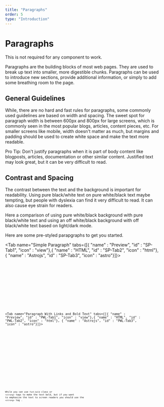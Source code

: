 ```yaml
---
title: "Paragraphs"
order: 5
type: "Introduction"
---
```



# Paragraphs

<Alerts type="info">This is not required for any component to work.</Alerts>

Paragraphs are the building blocks of most web pages. They are used to break up text into smaller, more digestible chunks. Paragraphs can be used to introduce new sections, provide additional information, or simply to add some breathing room to the page.

## General Guidelines

While, there are no hard and fast rules for paragraphs, some commonly used guidelines are based on width and spacing. The sweet spot for paragraph width is between 600px and 800px for large screens, which is commonly seen in the most popular blogs, articles, content pieces, etc. For smaller screens like mobile, width doesn't matter as much, but margins and padding should be used to create white space and make the text more readable.

Pro Tip: Don't justify paragraphs when it is part of body content like blogposts, articles, documentation or other similar content. Justified text may look great, but it can be very difficult to read.

## Contrast and Spacing

The contrast between the text and the background is important for readability. Using pure black/white text on pure white/black text maybe tempting, but people with dyslexia can find it very difficult to read. It can also cause eye strain for readers.

Here a comparison of using pure white/black background with pure black/white text and using an off white/black background with off black/white text based on light/dark mode.

<Card />

Here are some pre-styled parapgraphs to get you started.

<Tab name="Simple Paragraph" tabs={[{ "name" : "Preview", "id" : "SP-Tab1", "icon" : "view"},{ "name" : "HTML", "id" : "SP-Tab2", "icon" : "html"}, { "name" : "Astrojs", "id" : "SP-Tab3", "icon" : "astro"}]}>

<section
  id="SP-Tab1-panel"
  role="tabpanel"
  data-role="tabpanel"
  aria-labelledby="SP-Tab1"
>
  <Paragraph />
</section>

<section id ="SP-Tab2-panel" role="tabpanel"  data-role="tabpanel" aria-labelledby="SP-Tab2" class="hidden">

<Code code={ParagraphCode} lang="html" wrap="true" data-pagefind-ignore />

</section>

<section id ="SP-Tab3-panel" role="tabpanel"  data-role="tabpanel" aria-labelledby="SP-Tab3" class="hidden">

<Code
  code={ParagraphCodeAstro}
  lang="astro"
  title="Paragraph.astro"
  wrap="true"
  data-pagefind-ignore
/>

</section>

</Tab>

<Tab name="Paragraph With Links and Bold Text" tabs={[{ "name" : "Preview", "id" : "PWL-Tab1", "icon" : "view"},{ "name" : "HTML", "id" : "PWL-Tab2", "icon" : "html"}, { "name" : "Astrojs", "id" : "PWL-Tab3", "icon" : "astro"}]}>

<section
  id="PWL-Tab1-panel"
  role="tabpanel"
  data-role="tabpanel"
  aria-labelledby="PWL-Tab1"
>
  <AltParagraph />
</section>

<section id ="PWL-Tab2-panel" role="tabpanel"  data-role="tabpanel" aria-labelledby="PWL-Tab2" class="hidden">

<Code code={AltParagraphCode} lang="html" wrap="true" data-pagefind-ignore />

</section>

<section id ="PWL-Tab3-panel" role="tabpanel"  data-role="tabpanel" aria-labelledby="PWL-Tab3" class="hidden">

<Code
  code={AltParagraphCodeAstro}
  lang="astro"
  title="AltParagraph.astro"
  wrap="true"
  data-pagefind-ignore
/>

</section>

</Tab>

While you can use `font-bold` class or `<strong>` tags to make the text bold, but if you want to emphasize the text to screen readers you should use the `<strong>` tag .
